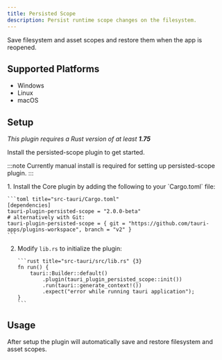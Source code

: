 ```yaml
---
title: Persisted Scope
description: Persist runtime scope changes on the filesystem.
---
```



<PluginLinks plugin="persisted-scope" showJsLinks={false} />

Save filesystem and asset scopes and restore them when the app is reopened.

## Supported Platforms

- Windows
- Linux
- macOS

## Setup

_This plugin requires a Rust version of at least **1.75**_

Install the persisted-scope plugin to get started.

:::note
Currently manual install is required for setting up persisted-scope plugin.
:::

<Steps>
1.  Install the Core plugin by adding the following to your `Cargo.toml` file:

    ```toml title="src-tauri/Cargo.toml"
    [dependencies]
    tauri-plugin-persisted-scope = "2.0.0-beta"
    # alternatively with Git:
    tauri-plugin-persisted-scope = { git = "https://github.com/tauri-apps/plugins-workspace", branch = "v2" }
    ```

2.  Modify `lib.rs` to initialize the plugin:

        ```rust title="src-tauri/src/lib.rs" {3}
        fn run() {
            tauri::Builder::default()
                .plugin(tauri_plugin_persisted_scope::init())
                .run(tauri::generate_context!())
                .expect("error while running tauri application");
        }
        ```

    </Steps>

## Usage

After setup the plugin will automatically save and restore filesystem and asset scopes.
